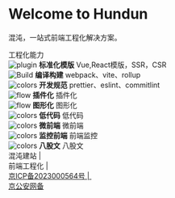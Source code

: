 
<Meta title="Hundun/前端工程化" />

<style>
  {`
    .subheading {
      --mediumdark: '#999999';
      font-weight: 900;
      font-size: 13px;
      color: #999;
      letter-spacing: 6px;
      line-height: 24px;
      text-transform: uppercase;
      margin-bottom: 12px;
      margin-top: 40px;
    }

    .link-list {
      display: grid;
      grid-template-columns: 1fr;
      grid-template-rows: 1fr 1fr;
      row-gap: 10px;
    }

    @media (min-width: 620px) {
      .link-list {
        row-gap: 20px;
        column-gap: 20px;
        grid-template-columns: 1fr 1fr;
      }
    }

    @media all and (-ms-high-contrast:none) {
    .link-list {
        display: -ms-grid;
        -ms-grid-columns: 1fr 1fr;
        -ms-grid-rows: 1fr 1fr;
      }
    }

    .link-item {
      display: block;
      padding: 20px 30px 20px 15px;
      border: 1px solid #00000010;
      border-radius: 5px;
      transition: background 150ms ease-out, border 150ms ease-out, transform 150ms ease-out;
      color: #333333;
      display: flex;
      align-items: flex-start;
    }
     .link-item1 {
      display: block;
      padding: 20px 30px 20px 15px;
      border: 1px solid #00000010;
      border-radius: 5px;
      transition: background 150ms ease-out, border 150ms ease-out, transform 150ms ease-out;
      color: #333333;
      display: flex;
      align-items: flex-start;
    }

    .link-item:hover {
      border-color: #1EA7FD50;
      transform: translate3d(0, -3px, 0);
      box-shadow: rgba(0, 0, 0, 0.08) 0 3px 10px 0;
    }

    .link-item:active {
      border-color: #1EA7FD;
      transform: translate3d(0, 0, 0);
    }

    .link-item strong {
      font-weight: 700;
      display: block;
      margin-bottom: 2px;
    }

    .link-item img {
      height: 40px;
      width: 40px;
      margin-right: 15px;
      flex: none;
    }

    .link-item span {
      font-size: 14px;
      line-height: 20px;
    }

    .tip {
      display: inline-block;
      border-radius: 1em;
      font-size: 11px;
      line-height: 12px;
      font-weight: 700;
      background: #E7FDD8;
      color: #66BF3C;
      padding: 4px 12px;
      margin-right: 10px;
      vertical-align: top;
    }

    .tip-wrapper {
      font-size: 13px;
      line-height: 20px;
      margin-top: 40px;
      margin-bottom: 40px;
    }

    .tip-wrapper code {
      font-size: 12px;
      display: inline-block;
    }
  `}
</style>

# Welcome to Hundun

混沌，一站式前端工程化解决方案。

<div className="subheading">工程化能力</div>

<div className="link-list">
  <div className="link-item">
    <img src={Plugin} alt="plugin" />
    <span>
      <strong>标准化模版</strong>
      Vue,React模版，SSR，CSR
    </span>
  </div>
  <div className="link-item">
    <img src={StackAlt} alt="Build" />
    <span>
      <strong>编译构建</strong>
      webpack、vite、rollup
    </span>
  </div>
  <div className="link-item">
    <img src={Colors} alt="colors" />
    <span>
      <strong>开发规范</strong>
      prettier、eslint、commitlint
    </span>
  </div>
  <div className="link-item">
    <img src={Flow} alt="flow" />
    <span>
      <strong>插件化</strong>
      插件化
    </span>
  </div>
  <div className="link-item">
    <img src={Flow} alt="flow" />
    <span>
      <strong>图形化</strong>
      图形化
    </span>
  </div>
  <div className="link-item">
    <img src={Colors} alt="colors" />
    <span>
      <strong>低代码</strong>
      低代码
    </span>
  </div>
  <div className="link-item">
    <img src={Colors} alt="colors" />
    <span>
      <strong>微前端</strong>
      微前端
    </span>
  </div>
  <div className="link-item">
    <img src={Colors} alt="colors" />
    <span>
      <strong>监控前端</strong>
      前端监控
    </span>
  </div>
  <div className="link-item">
    <img src={Colors} alt="colors" />
    <span>
      <strong>八股文</strong>
      八股文
    </span>
  </div>
</div>
<footer
  style={{
    width: "100%",
    position: "fixed",
    bottom: 0,
    left: 0,
    zIndex: 10,
    background: "white",
  }}
>
  <div
    className="link-item1"
    style={{
      color: "orange",
      display: "flex",
      flexWrap: "wrap",
      width: "100%",
    }}
  >
    <div>混沌建站&nbsp;|&nbsp;</div>
    <div style={{ marginLeft: "0px" }}>前端工程化&nbsp;|&nbsp;</div>
    <div style={{ marginLeft: "0px" }}>
      <a
        href="http://beian.miit.gov.cn/"
        target="_blank"
        style={{ color: "orange" }}
      >
        京ICP备2023000564号&nbsp;|&nbsp;
      </a>
    </div>
    <div style={{ marginLeft: "0px" }}>
      <a
        href="https://www.beian.gov.cn/portal/registerSystemInfo"
        target="_blank"
        style={{ color: "orange" }}
      >
        京公安网备
      </a>
    </div>
  </div>
</footer>

